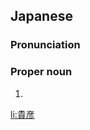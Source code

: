 ==Japanese==
{{ja-kanjitab|たか|ひこ}}

===Pronunciation===
{{ja-pron|たかひこ}}

===Proper noun===
{{ja-pos|proper|たかひこ}}

# {{given name|male|lang=ja|sort=たかひこ}}

[[li:貴彦]]